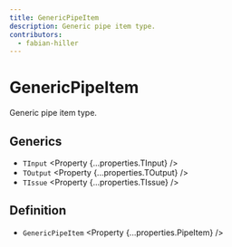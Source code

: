 ```yaml
---
title: GenericPipeItem
description: Generic pipe item type.
contributors:
  - fabian-hiller
---
```



# GenericPipeItem

Generic pipe item type.

## Generics

- `TInput` <Property {...properties.TInput} />
- `TOutput` <Property {...properties.TOutput} />
- `TIssue` <Property {...properties.TIssue} />

## Definition

- `GenericPipeItem` <Property {...properties.PipeItem} />
